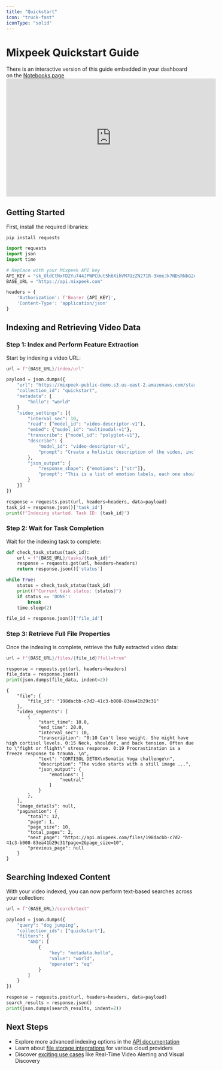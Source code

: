 ```yaml
---
title: "Quickstart"
icon: "truck-fast"
iconType: "solid"
---
```


# Mixpeek Quickstart Guide

<Note>
  There is an interactive version of this guide embedded in your dashboard on
  the <a href="https://dash.mixpeek.com/notebooks">Notebooks page</a>
</Note>

<iframe
  width="560"
  height="315"
  src="https://www.youtube.com/embed/jkIXzfKBvM0"
  title="YouTube video player"
  frameborder="0"
  allow="accelerometer; autoplay; clipboard-write; encrypted-media; gyroscope; picture-in-picture"
  allowfullscreen
></iframe>

## Getting Started

First, install the required libraries:

`pip install requests`

```python
import requests
import json
import time

# Replace with your Mixpeek API key
API_KEY = "sk_OldCtNxFD2Yu744JPWPCUut5h6XihVM7UzZN271R-3kmeJk7NDsRNkG2Ae1K01YK2dI"
BASE_URL = "https://api.mixpeek.com"

headers = {
    'Authorization': f'Bearer {API_KEY}',
    'Content-Type': 'application/json'
}
```

## Indexing and Retrieving Video Data

### Step 1: Index and Perform Feature Extraction

Start by indexing a video URL:

```python
url = f"{BASE_URL}/index/url"

payload = json.dumps({
    "url": "https://mixpeek-public-demo.s3.us-east-2.amazonaws.com/starter/aussie_agility.mp4",
    "collection_id": "quickstart",
    "metadata": {
        "hello": "world"
    }
    "video_settings": [{
        "interval_sec": 10,
        "read": {"model_id": "video-descriptor-v1"},
        "embed": {"model_id": "multimodal-v1"},
        "transcribe": {"model_id": "polyglot-v1"},
        "describe": {
            "model_id": "video-descriptor-v1",
            "prompt": "Create a holistic description of the video, include sounds and screenplay"
        },
        "json_output": {
            "response_shape": {"emotions": ["str"]},
            "prompt": "This is a list of emotion labels, each one should be a string representing the scene."
        }
    }]
})

response = requests.post(url, headers=headers, data=payload)
task_id = response.json()['task_id']
print(f"Indexing started. Task ID: {task_id}")
```

### Step 2: Wait for Task Completion

Wait for the indexing task to complete:

```python
def check_task_status(task_id):
    url = f"{BASE_URL}/tasks/{task_id}"
    response = requests.get(url, headers=headers)
    return response.json()['status']

while True:
    status = check_task_status(task_id)
    print(f"Current task status: {status}")
    if status == 'DONE':
        break
    time.sleep(2)

file_id = response.json()['file_id']
```

### Step 3: Retrieve Full File Properties

Once the indexing is complete, retrieve the fully extracted video data:

```python
url = f"{BASE_URL}/files/{file_id}?full=true"

response = requests.get(url, headers=headers)
file_data = response.json()
print(json.dumps(file_data, indent=2))
```

```
{
    "file": {
        "file_id": "198dacbb-c7d2-41c3-b008-83ea41b29c31"
    },
    "video_segments": [
        {
            "start_time": 10.0,
            "end_time": 20.0,
            "interval_sec": 10,
            "transcription": "0:10 Can't lose weight. She might have high cortisol levels. 0:15 Neck, shoulder, and back tension. Often due to \"fight or flight\" stress response. 0:19 Procrastination is a freeze response to trauma. \n",
            "text": "CORTISOL DETOX\nSomatic Yoga challenge\n",
            "description": "The video starts with a still image ...",
            "json_output": {
                "emotions": [
                    "neutral"
                ]
            }
        },
    ],
    "image_details": null,
    "pagination": {
        "total": 12,
        "page": 1,
        "page_size": 10,
        "total_pages": 2,
        "next_page": "https://api.mixpeek.com/files/198dacbb-c7d2-41c3-b008-83ea41b29c31?page=2&page_size=10",
        "previous_page": null
    }
}
```

## Searching Indexed Content

With your video indexed, you can now perform text-based searches across your collection:

```python
url = f"{BASE_URL}/search/text"

payload = json.dumps({
    "query": "dog jumping",
    "collection_ids": ["quickstart"],
    "filters": {
        "AND": [
            {
                "key": "metadata.hello",
                "value": "world",
                "operator": "eq"
            }
        ]
    }
})

response = requests.post(url, headers=headers, data=payload)
search_results = response.json()
print(json.dumps(search_results, indent=2))
```

## Next Steps

- Explore more advanced indexing options in the [API documentation](/api-documentation)
- Learn about [file storage integrations](/integrations) for various cloud providers
- Discover [exciting use cases](/use-cases) like Real-Time Video Alerting and Visual Discovery
